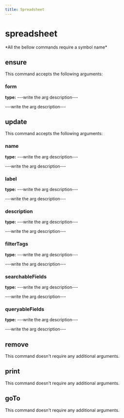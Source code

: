 ```yaml
---
title: Spreadsheet
---
```


# spreadsheet


  <Callout type="error" emoji="">
   *All the bellow commands require a symbol name*
  </Callout>

## ensure

This command accepts the following arguments:

### form
**type:** ---write the arg description---

---write the arg description---


## update

This command accepts the following arguments:

### name
**type:** ---write the arg description---

---write the arg description---

### label
**type:** ---write the arg description---

---write the arg description---

### description
**type:** ---write the arg description---

---write the arg description---

### filterTags
**type:** ---write the arg description---

---write the arg description---

### searchableFields
**type:** ---write the arg description---

---write the arg description---

### queryableFields
**type:** ---write the arg description---

---write the arg description---


## remove

This command doesn't require any additional arguments.


## print

This command doesn't require any additional arguments.


## goTo


This command doesn't require any additional arguments.

